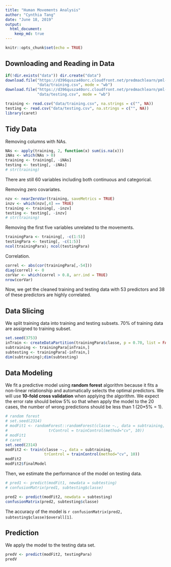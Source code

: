 ```yaml
---
title: "Human Movements Analysis"
author: "Cynthia Tang"
date: "June 18, 2019"
output: 
  html_document:
    keep_md: true
---
```


```r
knitr::opts_chunk$set(echo = TRUE)
```

## Downloading and Reading in Data  
```r
if(!dir.exists("data")) dir.create("data")
download.file("https://d396qusza40orc.cloudfront.net/predmachlearn/pml-training.csv",
              "data/training.csv", mode = "wb")
download.file("https://d396qusza40orc.cloudfront.net/predmachlearn/pml-testing.csv",
              "data/testing.csv", mode = "wb")
```

```r
training <- read.csv("data/training.csv", na.strings = c("", NA))
testing <- read.csv("data/testing.csv", na.strings = c("", NA))
library(caret)
```

## Tidy Data  
Removing columns with NAs.  
```r
NAs <- apply(training, 2, function(x) sum(is.na(x)))
iNAs <- which(NAs > 0)
training <- training[, -iNAs]
testing <- testing[, -iNAs]
# str(training)
```

There are still 60 variables including both continuous and categorical.  
  
Removing zero covariates.  
```r
nzv <- nearZeroVar(training, saveMetrics = TRUE)
inzv <- which(nzv[,4] == TRUE)
training <- training[, -inzv]
testing <- testing[, -inzv]
# str(training)
```

Removing the first five variables unrelated to the movements.  
```r
trainingPara <- training[, -c(1:5)]
testingPara <- testing[, -c(1:5)]
ncol(trainingPara); ncol(testingPara)
```

Correlation.  
```r
correl <- abs(cor(trainingPara[,-54]))
diag(correl) <- 0
corVar <- which(correl > 0.8, arr.ind = TRUE)
nrow(corVar)
```

Now, we get the cleaned training and testing data with 53 predictors and 38 of 
these predictors are highly correlated.    

## Data Slicing  

We split training data into training and testing subsets. 70% of training data are
assigned to training subset.
```r
set.seed(3753)
inTrain <- createDataPartition(trainingPara$classe, p = 0.70, list = FALSE)
subtraining <- trainingPara[inTrain,]
subtesting <- trainingPara[-inTrain,]
dim(subtraining);dim(subtesting)
```

## Data Modeling  
  
We fit a predictive model using __random forest__ algorithm because it fits a non-linear relationship and automatically selects the optimal predictors. We will use __10-fold cross validation__ when applying the algorithm. We expect the error rate should below 5% so that when apply the model to the 20 cases, the number of wrong predictions should be less than 1 (20*5% = 1).

```r
# random forest
# set.seed(2314)
# modFit1 <- randomForest::randomForest(classe ~., data = subtraining, 
#                  trControl = trainControl(method="cv", 10))
# modFit1
# caret
set.seed(2314)
modFit2 <- train(classe ~., data = subtraining, 
                 trControl = trainControl(method="cv", 10))
modFit2
modFit2$finalModel
```

Then, we estimate the performance of the model on testing data.  
```r
# pred1 <- predict(modFit1, newdata = subtesting)
# confusionMatrix(pred1, subtesting$classe)

pred2 <- predict(modFit2, newdata = subtesting)
confusionMatrix(pred2, subtesting$classe)

```

The accuracy of the model is `r confusionMatrix(pred2, subtesting$classe)$overall[1]`.  

## Prediction  
We apply the model to the testing data set.  
```r
predV <- predict(modFit2, testingPara)
predV
```


